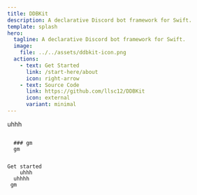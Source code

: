 ```yaml
---
title: DDBKit
description: A declarative Discord bot framework for Swift.
template: splash
hero:
  tagline: A declarative Discord bot framework for Swift.
  image:
    file: ../../assets/ddbkit-icon.png
  actions:
    - text: Get Started
      link: /start-here/about
      icon: right-arrow
    - text: Source Code
      link: https://github.com/llsc12/DDBKit
      icon: external
      variant: minimal
---
```



<CardGrid stagger>
	<Card title="Powerful" icon="rocket">
		uhhh

<Tabs>
  <TabItem label="Code">
  		<Code code="Message {
		&#9;MessageContent {
		&#9;&#9;Heading(&quot;gm&quot;)
		&#9;&#9;Text(&quot;gm&quot;)
		&#9;}
		&#9;MessageComponents {
        &#9;&#9;ActionRow {
		&#9;&#9;&#9;LinkButton(&quot;Get Started&quot;)
        &#9;&#9;}
        &#9;}
		}" lang="swift" />
  </TabItem>
  <TabItem label="Output">
  ### gm
  gm

  <LinkButton href="/getting-started/">Get started</LinkButton>
  </TabItem>
</Tabs>
	</Card>
	<Card title="Fast" icon="seti:swift">
		uhhh
	</Card>
	<Card title="Extensive" icon="setting">
		uhhhh
	</Card>
	<Card title="And more" icon="open-book">
		gm
	</Card>
</CardGrid>
